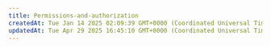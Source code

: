```yaml
---
title: Permissions-and-authorization
createdAt: Tue Jan 14 2025 02:09:39 GMT+0000 (Coordinated Universal Time)
updatedAt: Tue Apr 29 2025 16:45:10 GMT+0000 (Coordinated Universal Time)
---
```


<script type="application/ld+json" dangerouslySetInnerHTML={{
  __html: JSON.stringify({
    "@context": "https://schema.org",
    "@type": "HowTo",
    "name": "How to Manage API Keys and Permissions on Vast.ai",
    "description": "A guide to creating API keys with restricted permissions and managing access control for your Vast.ai account and teams.",
    "step": [
      {
        "@type": "HowToStep",
        "name": "Understand Permission Categories",
        "text": "Every API Key has a list of permissions associated with it. Permission categories include: instance_read, instance_write, user_read, user_write, billing_read, billing_write, machine_read, machine_write, misc, team_read, and team_write. Each category controls access to specific API endpoints and operations."
      },
      {
        "@type": "HowToStep",
        "name": "Create Custom Roles",
        "text": "Custom roles can be created and managed through the CLI. Team roles can be managed on the Manage page by users with team_read level access. When creating a custom role, select from a wide range of permissions such as instance creation, billing access, monitoring, etc. This allows for precise control over what each role can and cannot do."
      },
      {
        "@type": "HowToStep",
        "name": "Define Permission JSON",
        "text": "Create a JSON file defining the permissions. For example, to allow instance creation and billing access: {\"api\": {\"misc\": {}, \"user_read\":{}, \"instance_read\": {}, \"instance_write\": {}, \"billing_read\": {}, \"billing_write\": {}}}. For restricted access without billing: {\"api\": {\"misc\": {}, \"user_read\":{}, \"instance_read\": {}, \"instance_write\": {}}}."
      },
      {
        "@type": "HowToStep",
        "name": "Add Constraints (Optional)",
        "text": "Constraints can be added at different levels to enforce certain parameters. You can use wildcards to represent placeholder values. For example, to restrict access to specific instance IDs, add constraints in the permission JSON with operators like eq, lte, gte."
      },
      {
        "@type": "HowToStep",
        "name": "Assign Custom Roles",
        "text": "Once a custom role is created, it can be assigned to team members through the team management interface or CLI commands."
      }
    ]
  })
}} />

# API Endpoints and Permission Categories

This document outlines the various API endpoints and their associated permission categories, providing a clear reference for understanding the access control within our system.

<Note>
**Note:** In the early days we are going to describe these concepts as things like 'instance_read' or 'instance_write', We realize these are confusing. Any questions about what permissions are attributed to what actions should be asked via our support channels.
</Note>

Every API Key has a list of permissions associated with it. Every user has the ability to create keys with restricted permissions on their own account. Users can also create restricted keys in team environments using the team-centric endpoints.

### Creating Custom Roles

- **Accessing Role Management**: Custom roles can be created and managed through the CLI. Team roles can be managed on the 'Manage' page by users with team\_read level access.
- **Defining Permissions**: When creating a custom role, anyone can select from a wide range of permissions, such as instance creation, billing access, monitoring, etc. This allows for precise control over what each role can and cannot do.
- **Assigning Custom Roles**: Once a custom role is created, it can be assigned to team members through the team management interface.

### Important Elements

- **constraints**: Constraints can be added at different levels to enforce certain parameters of the body to be specific values
- **params**: You can use wildcards to represent placeholder values. (Useful if you want to generate many keys all doing similar operations)

### Examples

The following json would create a user that has access to the specified categories. In this instance, someone with these permissions would be able to create an instance as well as access billing information

```text Text
{
    "api": {
        "misc": {}, 
        "user_read":{}, 
        "instance_read": {}, 
        "instance_write": {},
		"billing_read": {},
		"billing_write": {}
    }
}
```

The following json would create restricted access to only the presented categories. In this example, someone with these permissions would be able to create an instance, but they would not be able to access billing information

```text Text
{
    "api": {
        "misc": {}, 
        "user_read":{}, 
        "instance_read": {}, 
        "instance_write": {}
    }
}
```

You can see a full list of permission types as well as the endpoints attached to that permission below

## Permission Categories

### instance\_read

- [Get Instances](https://docs.vast.ai/api-reference/instances/show-instances)
- [Request Logs](https://docs.vast.ai/api-reference/instances/show-logs)

The following permissions would allow a user to read the instance logs of instance id 1227 only

```text Text
{
    "api": {
        "misc": {}, 
        "user_read":{}, 
        "instance_read": {}, 
        "instance_write": {},
        "billing_read": {
            "api.instance.request_logs": {
                "constraints": {
                    "id": {
                        "eq": 1227
                    }
                }
            }
        }
    }
}
```

The following permissions would allow a user to read the instance logs of instance id from $1 to $2. Apikeys using this feature have to be created using the CLI call [create api-key](/cli/commands)

```text Text
{
    "api": {
        "instance_read": {
            "api.instance.request_logs": {
                "constraints": {
                    "id": {
                        "lte": $1,
                        "gte": $2
                    }
                }
            }
        }
    }
}
```

### instance\_write

```text
{
	"api": {
        "instance_write": {}
    }
}
```

- [Create Instances](https://docs.vast.ai/api-reference/instances/create-instance)
- [Update Instances](https://docs.vast.ai/api-reference/instances/manage-instance)
- [Destroy Instances](https://docs.vast.ai/api-reference/instances/destroy-instance)
- [Reboot Instances](https://docs.vast.ai/api-reference/instances/reboot-instance)
- [Execute Command](https://docs.vast.ai/api-reference/instances/execute)
- [Change Bid Price](https://docs.vast.ai/api-reference/instances/change-bid)

### user\_read

```text Text
{
	"api": {
        "user_read": {}
    }
}
```

- [Show User](https://docs.vast.ai/api-reference/accounts/show-user)
- [Show IP Addresses](https://docs.vast.ai/api-reference/accounts/show-ipaddrs)
- [Get Subaccount](https://docs.vast.ai/api-reference/accounts/show-subaccounts)

### user\_write

```text Text
{
	"api": {
        "user_write": {}
    }
}
```

- [Create Subaccount](https://docs.vast.ai/api-reference/accounts/create-subaccount)
- [Reset API Key](https://docs.vast.ai/api-reference/accounts/reset-api-key)

### billing\_read

```text Text
{
	"api": {
        "billing_read": {}
    }
}
```

- [Get Machine Earnings](https://docs.vast.ai/api-reference/billing/show-earnings)
- [Get Invoices](https://docs.vast.ai/api-reference/billing/search-invoices)

### billing\_write

```text Text
{
	"api": {
        "billing_write": {}
    }
}
```

- [Transfer Credit](https://docs.vast.ai/api-reference/accounts/transfer-credit)

### machine\_read

```text Text
{
	"api": {
        "machine_read": {}
    }
}
```

- [Get Machines](https://docs.vast.ai/api-reference/machines/show-machines)

### machine\_write

```text
{
	"api": {
        "machine_write": {}
    }
}
```

- [Set Minimum Bid](https://docs.vast.ai/api-reference/machines/set-min-bid)
- [Set Default Job](https://docs.vast.ai/api-reference/machines/set-defjob)
- [Remove Default Job](https://docs.vast.ai/api-reference/machines/remove-defjob)
- [Schedule Maintenance](https://docs.vast.ai/api-reference/machines/schedule-maint)
- [List Machine](https://docs.vast.ai/api-reference/machines/list-machine)
- [Unlist Machine](https://docs.vast.ai/api-reference/machines/unlist-machine)

### misc

```text Text
{
	"api": {
        "misc": {}
    }
}
```

- [Copy Data](https://docs.vast.ai/api-reference/instances/copy)
- [Cancel Copy](https://docs.vast.ai/api-reference/instances/cancel-sync)
- [Search GPUs](https://docs.vast.ai/api-reference/search/search-offers)
- [Search GPUs Advanced](https://docs.vast.ai/api-reference/search/search-offers)

### team\_read

```text Text
{
	"api": {
        "team_read": {}
    }
}
```

- [Get Team Role](https://docs.vast.ai/api-reference/team/show-team-role)
- [Get Team Roles](https://docs.vast.ai/api-reference/team/show-team-roles)
- [Get Team Members](https://docs.vast.ai/api-reference/team/show-team-members)

### team\_write

```json JSON
{
	"api": {
        "team_write": {}
    }
}
```

- [Create Team](https://docs.vast.ai/api-reference/team/create-team)
- [Delete Team](https://docs.vast.ai/api-reference/team/destroy-team)
- [Create Team Role](https://docs.vast.ai/api-reference/team/create-team-role)
- [Update Team Role](https://docs.vast.ai/api-reference/team/update-team-role)
- [Delete Team Role](https://docs.vast.ai/api-reference/team/destroy-team-role)
- [Invite Team Member](https://docs.vast.ai/api-reference/team/invite-team-member)
- [Delete Team Member](https://docs.vast.ai/api-reference/team/remove-team-member)

